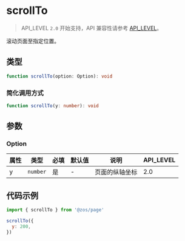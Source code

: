 # scrollTo

> API_LEVEL `2.0` 开始支持，API 兼容性请参考 [API_LEVEL](../../../../guides/framework/device/compatibility.md)。

滚动页面至指定位置。

## 类型

```ts
function scrollTo(option: Option): void
```

### 简化调用方式

```ts
function scrollTo(y: number): void
```

## 参数

### Option

| 属性 | 类型                | 必填 | 默认值 | 说明           | API_LEVEL |
| ---- | ------------------- | ---- | ------ | -------------- | --------- |
| y    | <code>number</code> | 是   | -      | 页面的纵轴坐标 | 2.0       |

## 代码示例

```js
import { scrollTo } from '@zos/page'

scrollTo({
  y: 200,
})
```
